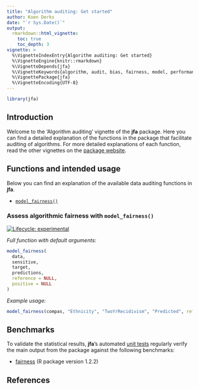 ```yaml
---
title: "Algorithm auditing: Get started"
author: Koen Derks
date: "`r Sys.Date()`"
output: 
  rmarkdown::html_vignette:
    toc: true
    toc_depth: 3
vignette: >
  %\VignetteIndexEntry{Algorithm auditing: Get started}
  %\VignetteEngine{knitr::rmarkdown}
  %\VignetteDepends{jfa}
  %\VignetteKeywords{algorithm, audit, bias, fairness, model, performance}
  %\VignettePackage{jfa}
  %\VignetteEncoding{UTF-8}
---
```


```r
library(jfa)
```

## Introduction

Welcome to the 'Algorithm auditing' vignette of the **jfa** package. Here you can
find a detailed explanation of the functions in the package that facilitate
auditing of algorithms. For more detailed explanations of each
function, read the other vignettes on the
[package website](https://koenderks.github.io/jfa/).

## Functions and intended usage

Below you can find an explanation of the available data auditing functions in
**jfa**.

- [`model_fairness()`](#assess-algorithmic-fairness-with-model-fairness)

### Assess algorithmic fairness with `model_fairness()`

[![Lifecycle: experimental](https://img.shields.io/badge/lifecycle-experimental-orange.svg)](https://lifecycle.r-lib.org/articles/stages.html#experimental)

*Full function with default arguments:*

```r
model_fairness(
  data,
  sensitive,
  target,
  predictions,
  reference = NULL,
  positive = NULL
)
```

*Example usage:*

```r
model_fairness(compas, "Ethnicity", "TwoYrRecidivism", "Predicted", reference = "Caucasian", positive = "yes")
```

## Benchmarks

To validate the statistical results, **jfa**'s automated
[unit tests](https://github.com/koenderks/jfa/tree/development/tests/testthat)
regularly verify the main output from the package against the following
benchmarks:

- [fairness](https://cran.r-project.org/package=fairness) (R package version 1.2.2)

## References

